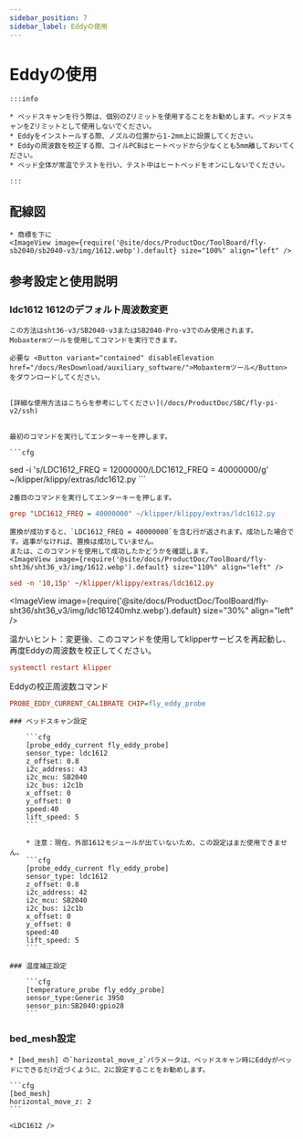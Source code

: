 ```yaml
---
sidebar_position: 7
sidebar_label: Eddyの使用
---
```




# Eddyの使用

    :::info

    * ベッドスキャンを行う際は、個別のZリミットを使用することをお勧めします。ベッドスキャンをZリミットとして使用しないでください。
    * Eddyをインストールする際、ノズルの位置から1-2mm上に設置してください。
    * Eddyの周波数を校正する際、コイルPCBはヒートベッドから少なくとも5mm離しておいてください。
    * ベッド全体が常温でテストを行い、テスト中はヒートベッドをオンにしないでください。

    :::

## 配線図

    * 商標を下に
    <ImageView image={require('@site/docs/ProductDoc/ToolBoard/fly-sb2040/sb2040-v3/img/1612.webp').default} size="100%" align="left" />


## 参考設定と使用説明

### ldc1612 1612のデフォルト周波数変更
    この方法はsht36-v3/SB2040-v3またはSB2040-Pro-v3でのみ使用されます。
    Mobaxtermツールを使用してコマンドを実行できます。

    必要な <Button variant="contained" disableElevation href="/docs/ResDownload/auxiliary_software/">Mobaxtermツール</Button> をダウンロードしてください。

    
    [詳細な使用方法はこちらを参考にしてください](/docs/ProductDoc/SBC/fly-pi-v2/ssh)


    最初のコマンドを実行してエンターキーを押します。

    ```cfg
sed -i 's/LDC1612_FREQ = 12000000/LDC1612_FREQ = 40000000/g' ~/klipper/klippy/extras/ldc1612.py
    ```

    2番目のコマンドを実行してエンターキーを押します。
  ```cfg
grep "LDC1612_FREQ = 40000000" ~/klipper/klippy/extras/ldc1612.py
  ```
    置換が成功すると、`LDC1612_FREQ = 40000000`を含む行が返されます。成功した場合です。返事がなければ、置換は成功していません。
    または、このコマンドを使用して成功したかどうかを確認します。
    <ImageView image={require('@site/docs/ProductDoc/ToolBoard/fly-sht36/sht36_v3/img/1612.webp').default} size="110%" align="left" />
```cfg
sed -n '10,15p' ~/klipper/klippy/extras/ldc1612.py
```
   <ImageView image={require('@site/docs/ProductDoc/ToolBoard/fly-sht36/sht36_v3/img/ldc161240mhz.webp').default} size="30%" align="left" />

   温かいヒント：変更後、このコマンドを使用してklipperサービスを再起動し、再度Eddyの周波数を校正してください。
   ```cfg
   systemctl restart klipper
   ```
   Eddyの校正周波数コマンド
   ```cfg
   PROBE_EDDY_CURRENT_CALIBRATE CHIP=fly_eddy_probe
   ```

    ### ベッドスキャン設定

        ```cfg
        [probe_eddy_current fly_eddy_probe]
        sensor_type: ldc1612
        z_offset: 0.8
        i2c_address: 43
        i2c_mcu: SB2040
        i2c_bus: i2c1b
        x_offset: 0
        y_offset: 0
        speed:40
        lift_speed: 5
        ```

        * 注意：現在、外部1612モジュールが出ていないため、この設定はまだ使用できません。
        ```cfg
        [probe_eddy_current fly_eddy_probe]
        sensor_type: ldc1612
        z_offset: 0.8
        i2c_address: 42
        i2c_mcu: SB2040
        i2c_bus: i2c1b
        x_offset: 0
        y_offset: 0
        speed:40
        lift_speed: 5
        ```

    ### 温度補正設定

        ```cfg
        [temperature_probe fly_eddy_probe]
        sensor_type:Generic 3950
        sensor_pin:SB2040:gpio28
        ```

### bed_mesh設定

    * [bed_mesh] の`horizontal_move_z`パラメータは、ベッドスキャン時にEddyがベッドにできるだけ近づくように、2に設定することをお勧めします。

    ```cfg
    [bed_mesh]
    horizontal_move_z: 2
    ```

    <LDC1612 />